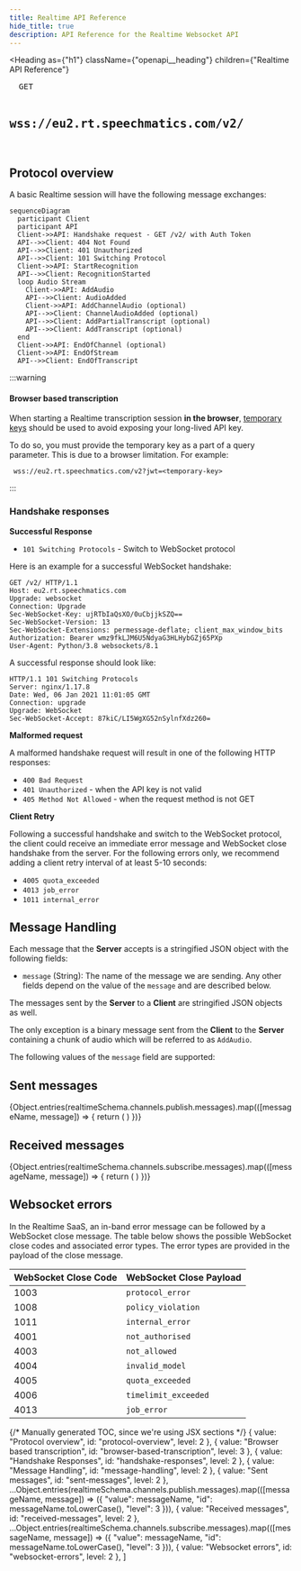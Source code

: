 ```yaml
---
title: Realtime API Reference
hide_title: true
description: API Reference for the Realtime Websocket API
---
```


<Heading
  as={"h1"}
  className={"openapi__heading"}
  children={"Realtime API Reference"}
>
</Heading>

<pre className="openapi__method-endpoint">
  <span className="badge badge--primary">GET</span>
  <h2 className="openapi__method-endpoint-path">wss://eu2.rt.speechmatics.com/v2/</h2>
</pre>

## Protocol overview

A basic Realtime session will have the following message exchanges:

```mermaid
sequenceDiagram
  participant Client
  participant API
  Client->>API: Handshake request - GET /v2/ with Auth Token
  API-->>Client: 404 Not Found
  API-->>Client: 401 Unauthorized
  API-->>Client: 101 Switching Protocol
  Client->>API: StartRecognition
  API-->>Client: RecognitionStarted
  loop Audio Stream
    Client->>API: AddAudio
    API-->>Client: AudioAdded
    Client->>API: AddChannelAudio (optional)
    API-->>Client: ChannelAudioAdded (optional)
    API-->>Client: AddPartialTranscript (optional)
    API-->>Client: AddTranscript (optional)
  end
  Client->>API: EndOfChannel (optional)
  Client->>API: EndOfStream
  API-->>Client: EndOfTranscript
```

:::warning
#### Browser based transcription

When starting a Realtime transcription session **in the browser**, [temporary keys](/get-started/authentication#temporary-keys) should be used to avoid exposing your long-lived API key.

To do so, you must provide the temporary key as a part of a query parameter. This is due to a browser limitation. For example:

```url
 wss://eu2.rt.speechmatics.com/v2?jwt=<temporary-key>
```
:::


### Handshake responses

**Successful Response**

- `101 Switching Protocols` - Switch to WebSocket protocol

Here is an example for a successful WebSocket handshake:

```
GET /v2/ HTTP/1.1
Host: eu2.rt.speechmatics.com
Upgrade: websocket
Connection: Upgrade
Sec-WebSocket-Key: ujRTbIaQsXO/0uCbjjkSZQ==
Sec-WebSocket-Version: 13
Sec-WebSocket-Extensions: permessage-deflate; client_max_window_bits
Authorization: Bearer wmz9fkLJM6U5NdyaG3HLHybGZj65PXp
User-Agent: Python/3.8 websockets/8.1
```

A successful response should look like:

```
HTTP/1.1 101 Switching Protocols
Server: nginx/1.17.8
Date: Wed, 06 Jan 2021 11:01:05 GMT
Connection: upgrade
Upgrade: WebSocket
Sec-WebSocket-Accept: 87kiC/LI5WgXG52nSylnfXdz260=
```

**Malformed request**

A malformed handshake request will result in one of the following HTTP responses:

- `400 Bad Request`
- `401 Unauthorized` - when the API key is not valid
- `405 Method Not Allowed` - when the request method is not GET

**Client Retry**

Following a successful handshake and switch to the WebSocket protocol, the client could receive an immediate error message and WebSocket close handshake from the server.
For the following errors only, we recommend adding a client retry interval of at least 5-10 seconds:

- `4005 quota_exceeded`
- `4013 job_error`
- `1011 internal_error`

## Message Handling

Each message that the **Server** accepts is a stringified JSON object with the following fields:

- `message` (String): The name of the message we are sending. Any other fields depend on the value of the `message` and are described below.

The messages sent by the **Server** to a **Client** are stringified JSON objects as well.

The only exception is a binary message sent from the **Client** to the **Server** containing a chunk of audio which will be referred to as `AddAudio`.

The following values of the `message` field are supported:

## Sent messages


<Flex direction="column" gap="4">
{Object.entries(realtimeSchema.channels.publish.messages).map(([messageName, message]) => {
  return (
    <AsyncAPIMessage
      key={messageName}
      messageName={messageName}
      message={message}
      channel="publish"
    />
  )
  })}
</Flex>

## Received messages

<Flex direction="column" gap="4">
{Object.entries(realtimeSchema.channels.subscribe.messages).map(([messageName, message]) => {
  return (
    <AsyncAPIMessage
      key={messageName}
      messageName={messageName}
      message={message}
      channel="subscribe"
    />
  )
  })}
</Flex>

## Websocket errors

In the Realtime SaaS, an in-band error message can be followed by a WebSocket close message. The table below shows the possible WebSocket close codes and associated error types. The error types are provided in the payload of the close message.

| WebSocket Close Code | WebSocket Close Payload |
| --- | --- |
| 1003 | `protocol_error` |
| 1008 | `policy_violation` |
| 1011 | `internal_error` |
| 4001 | `not_authorised` |
| 4003 | `not_allowed` |
| 4004 | `invalid_model` |
| 4005 | `quota_exceeded` |
| 4006 | `timelimit_exceeded` |
| 4013 | `job_error` |

{/* Manually generated TOC, since we're using JSX sections */}
  { value: "Protocol overview", id: "protocol-overview", level: 2 },
  { value: "Browser based transcription", id: "browser-based-transcription", level: 3 },
  { value: "Handshake Responses", id: "handshake-responses", level: 2 },
  { value: "Message Handling", id: "message-handling", level: 2 },
  { value: "Sent messages", id: "sent-messages", level: 2 },
  ...Object.entries(realtimeSchema.channels.publish.messages).map(([messageName, message]) => ({
    "value": messageName,
    "id": messageName.toLowerCase(),
    "level": 3
  })),
  { value: "Received messages", id: "received-messages", level: 2 },
  ...Object.entries(realtimeSchema.channels.subscribe.messages).map(([messageName, message]) => ({
    "value": messageName,
    "id": messageName.toLowerCase(),
    "level": 3
  })),
  { value: "Websocket errors", id: "websocket-errors", level: 2 },
]